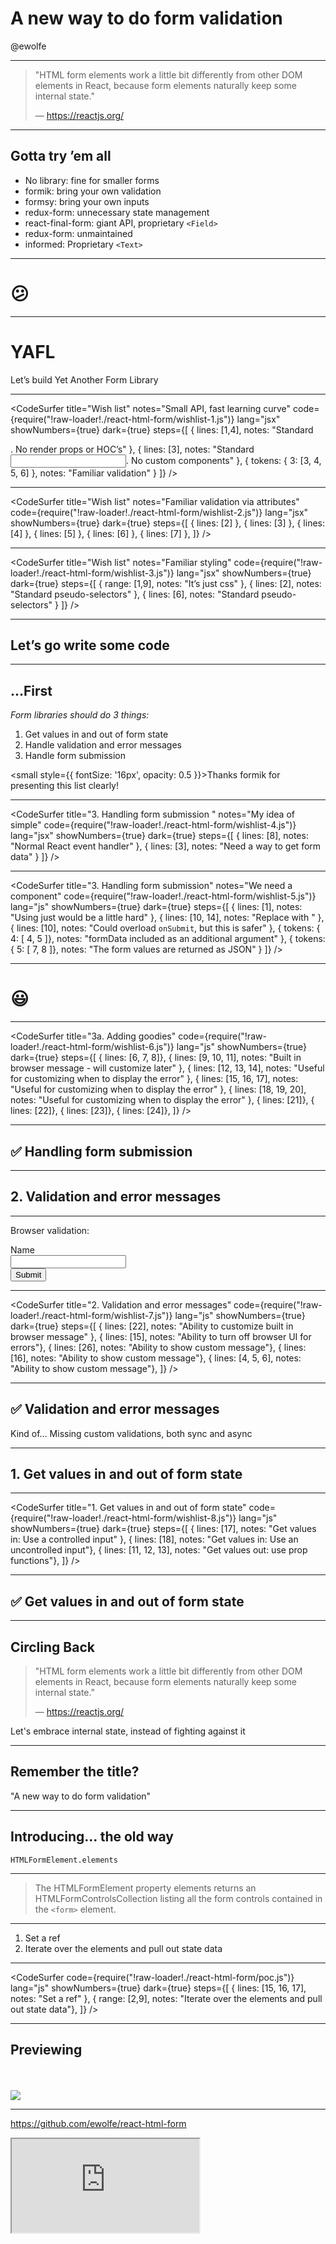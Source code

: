 
# A new way to do form validation

@ewolfe

---

> "HTML form elements work a little bit differently from other DOM elements in React, because form elements naturally keep some internal state."
> 
> — https://reactjs.org/

---

## Gotta try ’em all

- No library: fine for smaller forms
- formik: bring your own validation
- formsy: bring your own inputs
- redux-form: unnecessary state management
- react-final-form: giant API, proprietary `<Field>`
- redux-form: unmaintained
- informed: Proprietary `<Text>`

---

# 😕

---

# YAFL

Let’s build Yet Another Form Library

---


<CodeSurfer
  title="Wish list"
  notes="Small API, fast learning curve"
  code={require("!raw-loader!./react-html-form/wishlist-1.js")}
  lang="jsx"
  showNumbers={true}
  dark={true}
  steps={[
    { lines: [1,4], notes: "Standard <form>. No render props or HOC’s" },
    { lines: [3], notes: "Standard <input>. No custom <Field> components" },
    { tokens: { 3: [3, 4, 5, 6] }, notes: "Familiar validation" }
  ]}
/>

---

<CodeSurfer
  title="Wish list"
  notes="Familiar validation via attributes"
  code={require("!raw-loader!./react-html-form/wishlist-2.js")}
  lang="jsx"
  showNumbers={true}
  dark={true}
  steps={[
    { lines: [2] },
    { lines: [3] },
    { lines: [4] },
    { lines: [5] },
    { lines: [6] },
    { lines: [7] },
  ]}
/>

---

<CodeSurfer
  title="Wish list"
  notes="Familiar styling"
  code={require("!raw-loader!./react-html-form/wishlist-3.js")}
  lang="jsx"
  showNumbers={true}
  dark={true}
  steps={[
    { range: [1,9], notes: "It’s just css" },
    { lines: [2], notes: "Standard pseudo-selectors" },
    { lines: [6], notes: "Standard pseudo-selectors" }
  ]}
/>

---

## Let’s go write some code

---

## ...First

*Form libraries should do 3 things:*

1. Get values in and out of form state
1. Handle validation and error messages
1. Handle form submission

<small style={{ fontSize: '16px', opacity: 0.5 }}>Thanks formik for presenting this list clearly!</small>

---

<CodeSurfer
  title="3. Handling form submission "
  notes="My idea of simple"
  code={require("!raw-loader!./react-html-form/wishlist-4.js")}
  lang="jsx"
  showNumbers={true}
  dark={true}
  steps={[
    { lines: [8], notes: "Normal React event handler" },
    { lines: [3], notes: "Need a way to get form data" }
  ]}
/>

---

<CodeSurfer
  title="3. Handling form submission"
  notes="We need a component"
  code={require("!raw-loader!./react-html-form/wishlist-5.js")}
  lang="js"
  showNumbers={true}
  dark={true}
  steps={[
    { lines: [1], notes: "Using just <form> would be a little hard" },
    { lines: [10, 14], notes: "Replace <form> with <Form>" },
    { lines: [10], notes: "Could overload `onSubmit`, but this is safer" },
    { tokens: { 4: [ 4, 5 ]}, notes: "formData included as an additional argument" },
    { tokens: { 5: [ 7, 8 ]}, notes: "The form values are returned as JSON" }
  ]}
/>

---

# 😃

---

<CodeSurfer
  title="3a. Adding goodies"
  code={require("!raw-loader!./react-html-form/wishlist-6.js")}
  lang="js"
  showNumbers={true}
  dark={true}
  steps={[
    { lines: [6, 7, 8]},
    { lines: [9, 10, 11], notes: "Built in browser message - will customize later" },
    { lines: [12, 13, 14], notes: "Useful for customizing when to display the error" },
    { lines: [15, 16, 17], notes: "Useful for customizing when to display the error" },
    { lines: [18, 19, 20], notes: "Useful for customizing when to display the error" },
    { lines: [21]},
    { lines: [22]},
    { lines: [23]},
    { lines: [24]},
  ]}
/>

---

## ✅ Handling form submission

---

## 2. Validation and error messages

---

Browser validation:

<form>
  <label htmlFor="choose">Name</label><br/>
  <input required id="choose" name="name" /><br/>
  <button>Submit</button>
</form>

---

<CodeSurfer
  title="2. Validation and error messages"
  code={require("!raw-loader!./react-html-form/wishlist-7.js")}
  lang="js"
  showNumbers={true}
  dark={true}
  steps={[
    { lines: [22], notes: "Ability to customize built in browser message" },
    { lines: [15], notes: "Ability to turn off browser UI for errors"},
    { lines: [26], notes: "Ability to show custom message"},
    { lines: [16], notes: "Ability to show custom message"},
    { lines: [4, 5, 6], notes: "Ability to show custom message"},
  ]}
/>

---

## ✅ Validation and error messages

Kind of... Missing custom validations, both sync and async

---

## 1. Get values in and out of form state

---

<CodeSurfer
  title="1. Get values in and out of form state"
  code={require("!raw-loader!./react-html-form/wishlist-8.js")}
  lang="js"
  showNumbers={true}
  dark={true}
  steps={[
    { lines: [17], notes: "Get values in: Use a controlled input" },
    { lines: [18], notes: "Get values in: Use an uncontrolled input"},
    { lines: [11, 12, 13], notes: "Get values out: use prop functions"},
  ]}
/>

---

## ✅ Get values in and out of form state

---

## Circling Back

> "HTML form elements work a little bit differently from other DOM elements in React, because form elements naturally keep some internal state."
> 
> — https://reactjs.org/

Let's embrace internal state, instead of fighting against it

---

## Remember the title? 

"A new way to do form validation"

---

## Introducing... the old way

`HTMLFormElement.elements`

---

> The HTMLFormElement property elements returns an HTMLFormControlsCollection listing all the form controls contained in the `<form>` element.

---

1. Set a ref
1. Iterate over the elements and pull out state data

---

<CodeSurfer
  code={require("!raw-loader!./react-html-form/poc.js")}
  lang="js"
  showNumbers={true}
  dark={true}
  steps={[
    { lines: [15, 16, 17], notes: "Set a ref" },
    { range: [2,9], notes: "Iterate over the elements and pull out state data"},
  ]}
/>

---



## Previewing

<br /> 
<br /> 
<img style={{ maxWidth: '25vw' }} src="https://github.com/ewolfe/react-html-form/raw/master/assets/logo.jpg" />

---

https://github.com/ewolfe/react-html-form

<iframe src="https://codesandbox.io/embed/x70lxkzkvo" style={{width: '100%', height: 500, border: 0, borderRadius: 4, overflow: 'hidden'}} sandbox="allow-modals allow-forms allow-popups allow-scripts allow-same-origin" />

---

## The end 🎉

WIP - looking for feedback!

https://github.com/ewolfe/react-html-form

e@ewolfe.me
